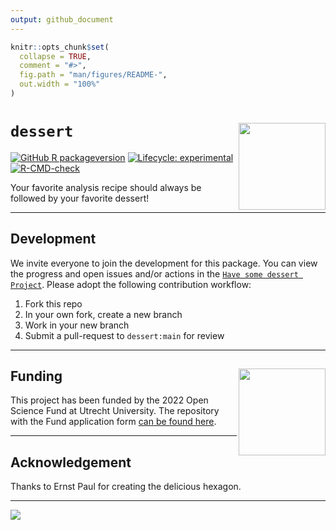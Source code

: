 ```yaml
---
output: github_document
---
```


<!-- README.md is generated from README.Rmd. Please edit that file and render with devtools::build_readme() -->

```r
knitr::opts_chunk$set(
  collapse = TRUE,
  comment = "#>",
  fig.path = "man/figures/README-",
  out.width = "100%"
)
```


# `dessert` <a href='https://www.gerkovink.com/dessert/'><img src="man/figures/hex_dessert.png" align="right" height="139" /></a>

<!-- badges: start -->
[![GitHub R packageversion](https://img.shields.io/github/r-package/v/gerkovink/dessert?color=yellow&label=dev)](https://github.com/gerkovink/dessert/blob/main/DESCRIPTION)
[![Lifecycle: experimental](https://img.shields.io/badge/lifecycle-experimental-orange.svg)](https://lifecycle.r-lib.org/articles/stages.html#experimental)
[![R-CMD-check](https://github.com/gerkovink/dessert/actions/workflows/R-CMD-check.yaml/badge.svg)](https://github.com/gerkovink/dessert/actions/workflows/R-CMD-check.yaml)
<!-- badges: end -->

Your favorite analysis recipe should always be followed by your favorite dessert!

---

## Development
We invite everyone to join the development for this package. You can view the progress and open issues and/or actions in the [`Have some dessert Project`](https://github.com/users/gerkovink/projects/2). Please adopt the following contribution workflow:

1. Fork this repo
2. In your own fork, create a new branch
3. Work in your new branch
4. Submit a pull-request to `dessert:main` for review

---

## Funding <a href='https://www.uu.nl/en' target="_blank"><img src='man/figures/logo_uu.png' align="right" height="139" /></a>
This project has been funded by the 2022 Open Science Fund at Utrecht University. The repository with the Fund application form [can be found here](https://github.com/gerkovink/OpenScienceFund2022). 

---

## Acknowledgement
Thanks to Ernst Paul for creating the delicious hexagon.

---

![](https://www.gerkovink.com/images/pubdom.png)
